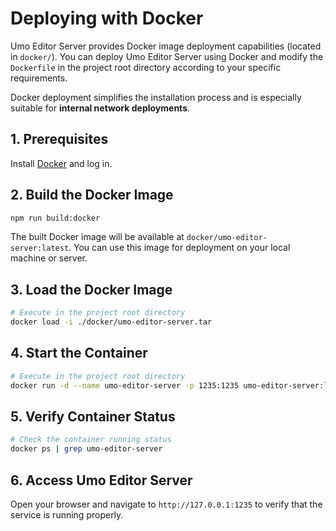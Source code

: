 # Deploying with Docker

Umo Editor Server provides Docker image deployment capabilities (located in `docker/`). You can deploy Umo Editor Server using Docker and modify the `Dockerfile` in the project root directory according to your specific requirements.

Docker deployment simplifies the installation process and is especially suitable for **internal network deployments**.

## 1. Prerequisites

Install [Docker](https://www.docker.com/) and log in.

## 2. Build the Docker Image

```sh npm2yarn
npm run build:docker
```

The built Docker image will be available at `docker/umo-editor-server:latest`. You can use this image for deployment on your local machine or server.

## 3. Load the Docker Image

```bash
# Execute in the project root directory
docker load -i ./docker/umo-editor-server.tar
```

## 4. Start the Container

```bash
# Execute in the project root directory
docker run -d --name umo-editor-server -p 1235:1235 umo-editor-server:latest
```

## 5. Verify Container Status

```bash
# Check the container running status
docker ps | grep umo-editor-server
```

## 6. Access Umo Editor Server

Open your browser and navigate to `http://127.0.0.1:1235` to verify that the service is running properly.
